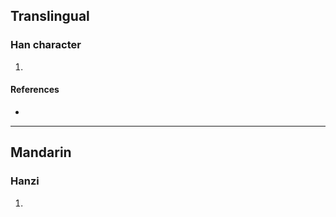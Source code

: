 {{character info/new}}
==Translingual==

===Han character===
{{Han char|rn=9|rad=人|as=13|sn=15|four=|canj=OYED|ids=⿰亻粲}}

# {{defn|Han|sort=人13}}

====References====
* {{Han ref|kx=0119.231|hdz=10224.101|uh=510F|ud=20751}}

----

==Mandarin==

===Hanzi===
{{cmn-hanzi|pin=[[can]]|wg=ts'an}}

# {{defn|lang=cmn|sort=人13}}